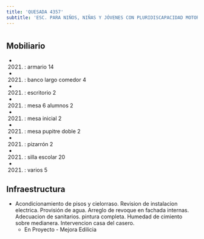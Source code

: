 ```yaml
---
title: 'QUESADA 4357'
subtitle: 'ESC. PARA NIÑOS, NIÑAS Y JÓVENES CON PLURIDISCAPACIDAD MOTORA N° 11 DR. AQUILES GAREISO'
---
```


#


## Mobiliario

*  (2021) : armario 14 

*  (2021) : banco largo comedor 4 

*  (2021) : escritorio 2 

*  (2021) : mesa 6 alumnos 2 

*  (2021) : mesa inicial 2 

*  (2021) : mesa pupitre doble 2 

*  (2021) : pizarrón 2 

*  (2021) : silla escolar 20 

*  (2021) : varios 5 



## Infraestructura

* Acondicionamiento de pisos y cielorraso. Revision de instalacion electrica.  Provisión de agua. Arreglo de revoque en fachada internas. Adecuacion de sanitarios. pintura completa. Humedad de cimiento sobre medianera. Intervencion casa del casero. 
    + En Proyecto - Mejora Edilicia 




